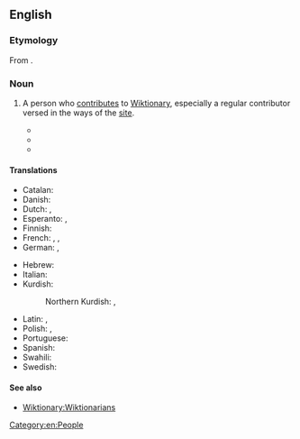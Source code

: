 ==English==

===Etymology===
From {{suffix|en|Wiktionary|ian}}.

===Noun===
{{en-noun}}

# {{lb|en|Wiktionary and WMF jargon}} A person who [[contribute]]s to [[Wiktionary]], especially a regular contributor versed in the ways of the [[site]].
#* {{quote-book|en|year=2008|author=Phoebe Ayers|author2=Charles Matthews|author3=Ben Yates|title=How Wikipedia Works: And How You Can Be a Part of It|publisher=No Starch Press|page=430|passage=An outside project called Omegawiki, started by a handful of '''Wiktionarians''', is working on a grand combination of data from Wiktionary into a single dictionary for all languages.}}
#* {{quote-book|en|year=2012|title=Electronic Lexicography|editors=Sylviane Granger; Magali Paquot|publisher=Oxford University Press|page=271|passage=Wiktionary contributors are called '''Wiktionarians'''.}}
#* {{quote-journal|en|year=2013|author=Robert Lew|title=User-generated content (UGC) in online English dictionaries|journal=OPAL - Online publizierte Arbeiten zur Linguistik|issue=§ 5.1|passage=Wiktionary is compiled through a collaborative process by a large community of Web users, in this context called '''Wiktionarians'''.}}

====Translations====
{{trans-top|A person who contributes to Wiktionary}}
* Catalan: {{t+|ca|viccionaire|m|f}}
* Danish: {{t|da|Wiktionarist|c}}
* Dutch: {{t|nl|Wikiwoordenboekmedewerker|m}}, {{t|nl|Wikiwoordenboekmedewerkster|f}}
* Esperanto: {{t|eo|Vikivortaristo}}, {{t|eo|Vikivortaristino}} {{q|female}}
* Finnish: {{t|fi|Wiktionaristi}}
* French: {{t+|fr|wiktionnariste|m|f}}, {{t+|fr|wikidémicien|m}}, {{t+|fr|wikidémicienne|f}}
* German: {{t|de|Wiktionärist|m}}, {{t|de|Wiktionäristin|f}}
{{trans-mid}}
* Hebrew: {{t+|he|ויקימילונאי}}
* Italian: {{t|it|wiktionarista|m|f}}
* Kurdish:
*: Northern Kurdish: {{t|kmr|wîkîferhengvan}}, {{t|kmr|wîksiyonarîst}}
* Latin: {{t|la|Viktionarianus|m}}, {{t|la|Viktionariana|f}}
* Polish: {{t+|pl|wikisłownikarz|m}}, {{t|pl|wikisłownikarka|f}}
* Portuguese: {{t+|pt|wikcionarista|m|f}}
* Spanish: {{t+|es|wikcionarista|m|f}}
* Swahili: {{t|sw|mbuni wikamusi}}
* Swedish: {{t|sv|wiktionarian|c}}
{{trans-bottom}}

====See also====
* [[Wiktionary:Wiktionarians]]

[[Category:en:People]]